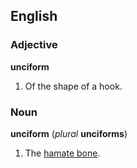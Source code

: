 ==English==
===Adjective===
'''unciform'''

# Of the shape of a hook.

===Noun===
'''unciform''' (''plural'' '''unciforms''')

# The [[hamate bone]].